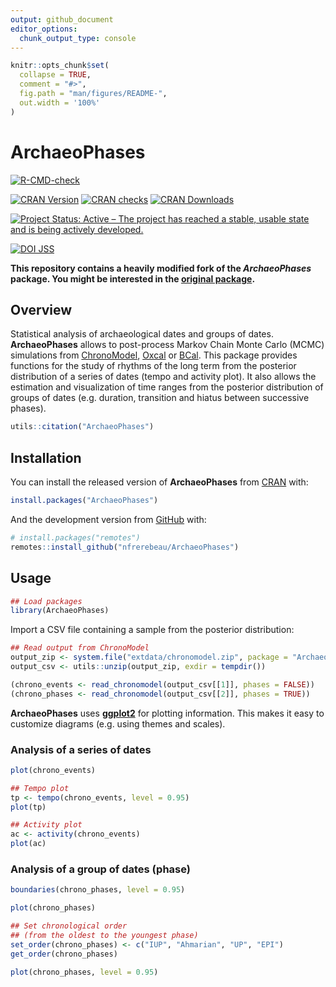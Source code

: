 ```yaml
---
output: github_document
editor_options: 
  chunk_output_type: console
---
```


<!-- README.md is generated from README.Rmd. Please edit that file -->

```r
knitr::opts_chunk$set(
  collapse = TRUE,
  comment = "#>",
  fig.path = "man/figures/README-",
  out.width = '100%'
)
```

# ArchaeoPhases

<!-- badges: start -->
[![R-CMD-check](https://github.com/nfrerebeau/ArchaeoPhases/workflows/R-CMD-check/badge.svg)](https://github.com/nfrerebeau/ArchaeoPhases/actions)

[![CRAN Version](http://www.r-pkg.org/badges/version/ArchaeoPhases)](https://cran.r-project.org/package=ArchaeoPhases)
[![CRAN checks](https://cranchecks.info/badges/worst/ArchaeoPhases)](https://cran.r-project.org/web/checks/check_results_ArchaeoPhases.html)
[![CRAN Downloads](http://cranlogs.r-pkg.org/badges/ArchaeoPhases)](https://cran.r-project.org/package=ArchaeoPhases)

[![Project Status: Active – The project has reached a stable, usable state and is being actively developed.](https://www.repostatus.org/badges/latest/active.svg)](https://www.repostatus.org/#active)

[![DOI JSS](https://img.shields.io/badge/JSS-10.18637/jss.v093.c01-brightgreen)](https://doi.org/10.18637/jss.v093.c01)
<!-- badges: end -->

**This repository contains a heavily modified fork of the _ArchaeoPhases_ package. You might be interested in the [original package](https://github.com/ArchaeoStat/ArchaeoPhases).**

## Overview

Statistical analysis of archaeological dates and groups of dates. **ArchaeoPhases** allows to post-process Markov Chain Monte Carlo (MCMC) simulations from [ChronoModel](https://chronomodel.com), [Oxcal](https://c14.arch.ox.ac.uk/oxcal.html) or [BCal](https://bcal.shef.ac.uk). This package provides functions for the study of rhythms of the long term from the posterior distribution of a series of dates (tempo and activity plot). It also allows the estimation and visualization of time ranges from the posterior distribution of groups of dates (e.g. duration, transition and hiatus between successive phases).

```r
utils::citation("ArchaeoPhases")
```

## Installation

You can install the released version of **ArchaeoPhases** from [CRAN](https://CRAN.R-project.org) with:

```r
install.packages("ArchaeoPhases")
```

And the development version from [GitHub](https://github.com/) with:

```r
# install.packages("remotes")
remotes::install_github("nfrerebeau/ArchaeoPhases")
```

## Usage

```r
## Load packages
library(ArchaeoPhases)
```

Import a CSV file containing a sample from the posterior distribution:

```r
## Read output from ChronoModel
output_zip <- system.file("extdata/chronomodel.zip", package = "ArchaeoPhases")
output_csv <- utils::unzip(output_zip, exdir = tempdir())

(chrono_events <- read_chronomodel(output_csv[[1]], phases = FALSE))
(chrono_phases <- read_chronomodel(output_csv[[2]], phases = TRUE))
```

**ArchaeoPhases** uses [**ggplot2**](https://github.com/tidyverse/ggplot2) for plotting information. This makes it easy to customize diagrams (e.g. using themes and scales).

### Analysis of a series of dates

```r
plot(chrono_events)
```

```r
## Tempo plot
tp <- tempo(chrono_events, level = 0.95)
plot(tp)

## Activity plot
ac <- activity(chrono_events)
plot(ac)
```

### Analysis of a group of dates (phase)

```r
boundaries(chrono_phases, level = 0.95)
```

```r
plot(chrono_phases)
```

```r
## Set chronological order
## (from the oldest to the youngest phase)
set_order(chrono_phases) <- c("IUP", "Ahmarian", "UP", "EPI")
get_order(chrono_phases)
```

```r
plot(chrono_phases, level = 0.95)
```
